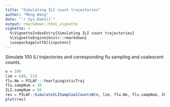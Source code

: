 ```yaml
---
title: "Simulating ILI count trajectories"
author: "Meng Wang"
date: "`r Sys.Date()`"
output: rmarkdown::html_vignette
vignette: >
  %\VignetteIndexEntry{Simulating ILI count trajectories}
  %\VignetteEngine{knitr::rmarkdown}
  \usepackage[utf8]{inputenc}
---
```


Simulate 100 ILI trajectories and corresponding flu sampling and coalescent counts.

```r
n = 100
lim = c(0, 51)
flu.Ne = PILAF:::YearlyLogisticTraj
flu.sampNum = 30
ILI.sampNum = 50
res = PILAF::SimulateILISampCoalCountsN(n, lim, flu.Ne, flu.sampNum, ILI.sampNum)
plot(res)
```
